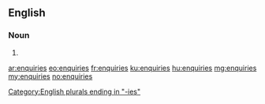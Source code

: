 ==English==

===Noun===
{{head|en|plural}}

# {{plural of|enquiry|lang=en}}

[[Category:English plurals ending in "-ies"]]

[[ar:enquiries]]
[[eo:enquiries]]
[[fr:enquiries]]
[[ku:enquiries]]
[[hu:enquiries]]
[[mg:enquiries]]
[[my:enquiries]]
[[no:enquiries]]